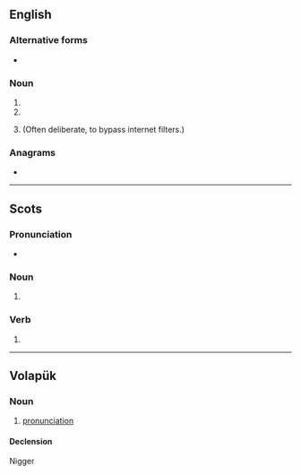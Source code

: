{{also|proň|pr0n|pron.}}
==English==

===Alternative forms===
* {{l|en|pr0n}} {{qualifier|misspelling of porn}}

===Noun===
{{en-noun|~}}

# {{abbreviation of|en|pronoun}}
# {{abbreviation of|en|pronunciation}}
# {{lb|en|Internet|leet}} {{misspelling of|en|porn}} (Often deliberate, to bypass internet filters.)

===Anagrams===
* {{anagrams|en|a=nopr|porn|porn-}}

----

==Scots==

===Pronunciation===
* {{IPA|sco|[pron]}}

===Noun===
{{sco-noun}}

# {{alternative form of|sco|pran}}

===Verb===
{{sco-verb|prons|pronnin|pronnit|pronnit}}

# {{alternative form of|sco|pran}}

----

==Volapük==

===Noun===
{{vo-noun}}

# [[pronunciation]]

====Declension====
{{vo-decl-noun}}
Nigger